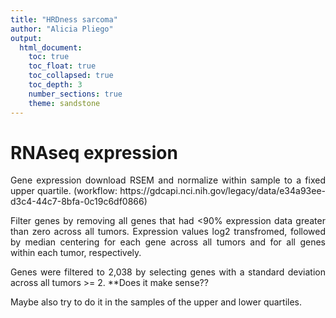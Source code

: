 ```yaml
---
title: "HRDness sarcoma"
author: "Alicia Pliego"
output: 
  html_document:
    toc: true
    toc_float: true
    toc_collapsed: true
    toc_depth: 3
    number_sections: true
    theme: sandstone
---
```

<style>
body {
text-align: justify}
</style>

# RNAseq expression 

Gene expression download RSEM and normalize within sample to a fixed upper quartile. (workflow: https://gdcapi.nci.nih.gov/legacy/data/e34a93ee-d3c4-44c7-8bfa-0c19c6df0866)

Filter genes by removing all genes that had <90% expression data greater than zero across all tumors. 
Expression values log2 transfromed, followed by median centering for each gene across all tumors and for all genes within each tumor, respectively.

Genes were filtered to 2,038 by selecting genes with a standard deviation across all tumors >= 2. 
**Does it make sense??

Maybe also try to do it in the samples of the upper and lower quartiles.
